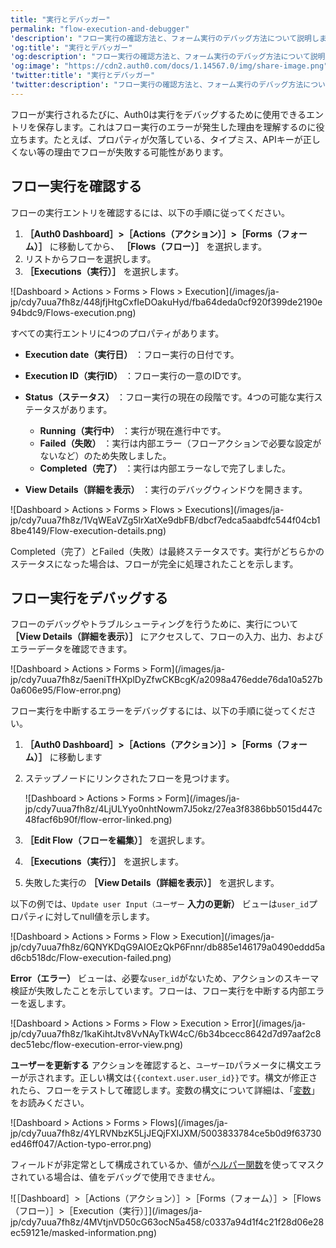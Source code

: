 ```yaml
---
title: "実行とデバッガー"
permalink: "flow-execution-and-debugger"
'description': "フロー実行の確認方法と、フォーム実行のデバッグ方法について説明します。"
'og:title': "実行とデバッガー"
'og:description': "フロー実行の確認方法と、フォーム実行のデバッグ方法について説明します。"
'og:image': "https://cdn2.auth0.com/docs/1.14567.0/img/share-image.png"
'twitter:title': "実行とデバッガー"
'twitter:description': "フロー実行の確認方法と、フォーム実行のデバッグ方法について説明します。"
---
```


フローが実行されるたびに、Auth0は実行をデバッグするために使用できるエントリを保存します。これはフロー実行のエラーが発生した理由を理解するのに役立ちます。たとえば、プロパティが欠落している、タイプミス、APIキーが正しくない等の理由でフローが失敗する可能性があります。

## フロー実行を確認する

フローの実行エントリを確認するには、以下の手順に従ってください。

1. **［Auth0 Dashboard］>［Actions（アクション）］>［Forms（フォーム）］** に移動してから、 **［Flows（フロー）］** を選択します。
2. リストからフローを選択します。
3. **［Executions（実行）］** を選択します。

<Frame>![Dashboard > Actions > Forms > Flows > Execution](/images/ja-jp/cdy7uua7fh8z/448jfjHtgCxfIeDOakuHyd/fba64deda0cf920f399de2190e94bdc9/Flows-execution.png)</Frame>

すべての実行エントリに4つのプロパティがあります。

* **Execution date（実行日）** ：フロー実行の日付です。
* **Execution ID（実行ID）** ：フロー実行の一意のIDです。
* **Status（ステータス）** ：フロー実行の現在の段階です。4つの可能な実行ステータスがあります。

  + **Running（実行中）** ：実行が現在進行中です。
  + **Failed（失敗）** ：実行は内部エラー（フローアクションで必要な設定がないなど）のため失敗しました。
  + **Completed（完了）** ：実行は内部エラーなしで完了しました。
* **View Details（詳細を表示）** ：実行のデバッグウィンドウを開きます。

<Frame>![Dashboard > Actions >  Forms > Flows > Executions](/images/ja-jp/cdy7uua7fh8z/1VqWEaVZg5lrXatXe9dbFB/dbcf7edca5aabdfc544f04cb18be4149/Flow-execution-details.png)</Frame>

<Callout icon="file-lines" color="#0EA5E9" iconType="regular">

Completed（完了）とFailed（失敗）は最終ステータスです。実行がどちらかのステータスになった場合は、フローが完全に処理されたことを示します。

</Callout>

## フロー実行をデバッグする

フローのデバッグやトラブルシューティングを行うために、実行について **［View Details（詳細を表示）］** にアクセスして、フローの入力、出力、およびエラーデータを確認できます。

<Frame>![Dashboard > Actions > Forms > Form](/images/ja-jp/cdy7uua7fh8z/5aeniTfHXplDyZfwCKBcgK/a2098a476edde76da10a527b0a606e95/Flow-error.png)</Frame>

フロー実行を中断するエラーをデバッグするには、以下の手順に従ってください。

1. **［Auth0 Dashboard］>［Actions（アクション）］>［Forms（フォーム）］** に移動します
2. ステップノードにリンクされたフローを見つけます。

   <Frame>![Dashboard > Actions > Forms > Form](/images/ja-jp/cdy7uua7fh8z/4LjULYyo0nhtNowm7J5okz/27ea3f8386bb5015d447c48facf6b90f/flow-error-linked.png)</Frame>

3. **［Edit Flow（フローを編集）］** を選択します。
4. **［Executions（実行）］** を選択します。
5. 失敗した実行の **［View Details（詳細を表示）］** を選択します。

以下の例では、`Update user Input（ユーザー` **入力の更新）** ビューは`user_id`プロパティに対してnull値を示します。

<Frame>![Dashboard > Actions > Forms > Flow > Execution](/images/ja-jp/cdy7uua7fh8z/6QNYKDqG9AIOEzQkP6Fnnr/db885e146179a0490eddd5ad6cb518dc/Flow-execution-failed.png)</Frame>

**Error（エラー）** ビューは、必要な`user_id`がないため、アクションのスキーマ検証が失敗したことを示しています。フローは、フロー実行を中断する内部エラーを返します。

<Frame>![Dashboard > Actions > Forms > Flow > Execution > Error](/images/ja-jp/cdy7uua7fh8z/1kaKihtJtv8VvNAyTkW4cC/6b34bcecc8642d7d97aaf2c8dec51ebc/flow-execution-error-view.png)</Frame>

**ユーザーを更新する** アクションを確認すると、`ユーザーID`パラメータに構文エラーが示されます。正しい構文は`{{context.user.user_id}}`です。構文が修正されたら、フローをテストして確認します。変数の構文について詳細は、「[変数](/ja-jp/customize/forms/variables)」をお読みください。

<Frame>![Dashboard > Actions > Forms > Flows](/images/ja-jp/cdy7uua7fh8z/4YLRVNbzK5LjJEQjFXIJXM/5003833784ce5b0d9f63730ed46ff047/Action-typo-error.png)</Frame>

<Callout icon="file-lines" color="#0EA5E9" iconType="regular">

フィールドが非定常として構成されているか、値が[ヘルパー関数](/ja-jp/customize/forms/variables#helper-functions)を使ってマスクされている場合は、値をデバッグで使用できません。

<Frame>![［Dashboard］>［Actions（アクション）］>［Forms（フォーム）］>［Flows（フロー）］>［Execution（実行）］](/images/ja-jp/cdy7uua7fh8z/4MVtjnVD50cG63ocN5a458/c0337a94d1f4c21f28d06e28ec59121e/masked-information.png)</Frame>

</Callout>

